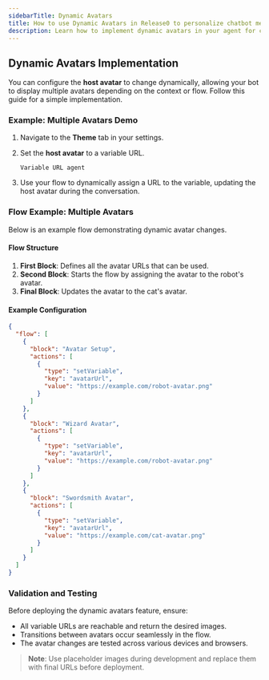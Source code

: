 ```yaml
---
sidebarTitle: Dynamic Avatars
title: How to use Dynamic Avatars in Release0 to personalize chatbot messages with changing images
description: Learn how to implement dynamic avatars in your agent for context-based visual changes using Release0. This guide provides a step-by-step approach to set up multiple avatars that can change during the conversation flow.
---
```


## Dynamic Avatars Implementation

You can configure the **host avatar** to change dynamically, allowing your bot to display multiple avatars depending on the context or flow. Follow this guide for a simple implementation.

### Example: Multiple Avatars Demo

1. Navigate to the **Theme** tab in your settings.
2. Set the **host avatar** to a variable URL.

   ```plaintext
   Variable URL agent
   ```

3. Use your flow to dynamically assign a URL to the variable, updating the host avatar during the conversation.

### Flow Example: Multiple Avatars

Below is an example flow demonstrating dynamic avatar changes.

#### Flow Structure

1. **First Block**: Defines all the avatar URLs that can be used.
2. **Second Block**: Starts the flow by assigning the avatar to the robot's avatar.
3. **Final Block**: Updates the avatar to the cat's avatar.

#### Example Configuration

```json
{
  "flow": [
    {
      "block": "Avatar Setup",
      "actions": [
        {
          "type": "setVariable",
          "key": "avatarUrl",
          "value": "https://example.com/robot-avatar.png"
        }
      ]
    },
    {
      "block": "Wizard Avatar",
      "actions": [
        {
          "type": "setVariable",
          "key": "avatarUrl",
          "value": "https://example.com/robot-avatar.png"
        }
      ]
    },
    {
      "block": "Swordsmith Avatar",
      "actions": [
        {
          "type": "setVariable",
          "key": "avatarUrl",
          "value": "https://example.com/cat-avatar.png"
        }
      ]
    }
  ]
}
```

### Validation and Testing

Before deploying the dynamic avatars feature, ensure:

- All variable URLs are reachable and return the desired images.
- Transitions between avatars occur seamlessly in the flow.
- The avatar changes are tested across various devices and browsers.

> **Note**: Use placeholder images during development and replace them with final URLs before deployment.